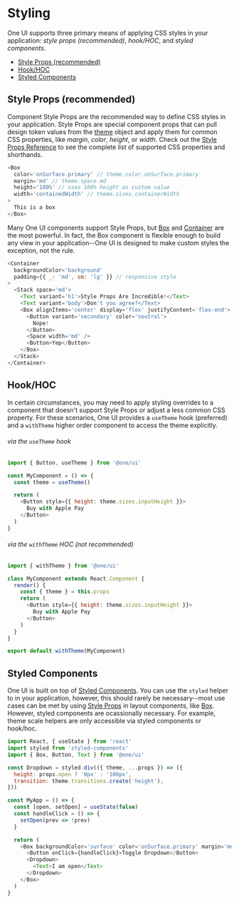 
<Meta id='styling' title='Usage/Styling' />

# Styling

One UI supports three primary means of applying CSS styles in your application: _style props (recommended)_, _hook/HOC_, and _styled components_.

- [Style Props (recommended)](#style-props--recommended)
- [Hook/HOC](#hookhoc)
- [Styled Components](#styled-components)

## Style Props (recommended)

Component Style Props are the recommended way to define CSS styles in your application. Style Props are special component props that can pull design token values from the [theme](/?path=/story/theming--page) object and apply them for common CSS properties, like _margin_, _color_, _height_, or _width_. Check out the [Style Props Reference](/?path=/story/style-props-reference--page) to see the complete list of supported CSS properties and shorthands.

```javascript
<Box
  color='onSurface.primary' // theme.color.onSurface.primary
  margin='md' // theme.space.md
  height='100%' // uses 100% height as custom value
  width='containedWidth' // theme.sizes.containerWidth
>
  This is a box
</Box>
```

Many One UI components support Style Props, but [Box](/?path=/docs/components-box--basic) and [Container](/?path=/docs/components-container--basic) are the most powerful. In fact, the Box component is flexible enough to build any view in your application--One UI is designed to make custom styles the exception, not the rule.

```javascript
<Container
  backgroundColor='background'
  padding={{ _: 'md', sm: 'lg' }} // responsive style
>
  <Stack space='md'>
    <Text variant='h1'>Style Props Are Incredible!</Text>
    <Text variant='body'>Don't you agree?</Text>
    <Box alignItems='center' display='flex' justifyContent='flex-end'>
      <Button variant='secondary' color='neutral'>
        Nope!
      </Button>
      <Space width='md' />
      <Button>Yep</Button>
    </Box>
  </Stack>
</Container>
```

## Hook/HOC

In certain circumstances, you may need to apply styling overrides to a component that doesn't support Style Props or adjust a less common CSS property. For these scenarios, One UI provides a `useTheme` hook (preferred) and a `withTheme` higher order component to access the theme explicitly.

###### via the `useTheme` hook

```javascript
import { Button, useTheme } from '@one/ui'

const MyComponent = () => {
  const theme = useTheme()

  return (
    <Button style={{ height: theme.sizes.inputHeight }}>
      Buy with Apple Pay
    </Button>
  )
}
```

###### via the `withTheme` HOC (not recommended)

```javascript
import { withTheme } from '@one/ui'

class MyComponent extends React.Component {
  render() {
    const { theme } = this.props
    return (
      <Button style={{ height: theme.sizes.inputHeight }}>
        Buy with Apple Pay
      </Button>
    )
  }
}

export default withTheme(MyComponent)
```

## Styled Components

One UI is built on top of [Styled Components](https://styled-components.com/). You can use the `styled` helper to in your application, however, this should rarely be necessary--most use cases can be met by using [Style Props](#style-props) in layout components, like [Box](/?path=/docs/components-box--basic). However, styled components are ocassionally necessary. For example, theme scale helpers are only accessible via styled components or hook/hoc.

```javascript
import React, { useState } from 'react'
import styled from 'styled-components'
import { Box, Button, Text } from '@one/ui'

const Dropdown = styled.div(({ theme, ...props }) => ({
  height: props.open ? '0px' : '100px',
  transition: theme.transitions.create('height'),
}))

const MyApp = () => {
  const [open, setOpen] = useState(false)
  const handleClick = () => {
    setOpen(prev => !prev)
  }

  return (
    <Box backgroundColor='surface' color='onSurface.primary' margin='md'>
      <Button onClick={handleClick}>Toggle Dropdown</Button>
      <Dropdown>
        <Text>I am open</Text>
      </Dropdown>
    </Box>
  )
}
```
